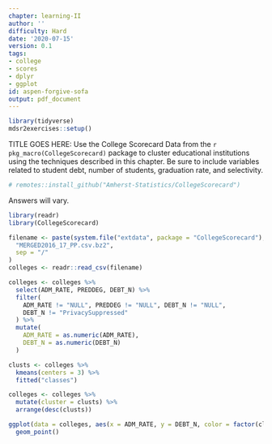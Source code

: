 ```yaml
---
chapter: learning-II
author: ''
difficulty: Hard
date: '2020-07-15'
version: 0.1
tags:
- college
- scores
- dplyr
- ggplot
id: aspen-forgive-sofa
output: pdf_document
---
```


```r
library(tidyverse)
mdsr2exercises::setup()
```

TITLE GOES HERE: Use the College Scorecard Data from the `r pkg_macro(CollegeScorecard)` package to cluster educational institutions using the techniques described in this chapter.  Be sure to include variables related to student debt, number of students, graduation rate, and selectivity.  

```r
# remotes::install_github("Amherst-Statistics/CollegeScorecard")
```

<!--begin-answer-->

Answers will vary.
```r
library(readr)
library(CollegeScorecard)

filename <- paste(system.file("extdata", package = "CollegeScorecard"),
  "MERGED2016_17_PP.csv.bz2",
  sep = "/"
)
colleges <- readr::read_csv(filename)

colleges <- colleges %>%
  select(ADM_RATE, PREDDEG, DEBT_N) %>%
  filter(
    ADM_RATE != "NULL", PREDDEG != "NULL", DEBT_N != "NULL",
    DEBT_N != "PrivacySuppressed"
  ) %>%
  mutate(
    ADM_RATE = as.numeric(ADM_RATE),
    DEBT_N = as.numeric(DEBT_N)
  )

clusts <- colleges %>%
  kmeans(centers = 3) %>%
  fitted("classes")

colleges <- colleges %>%
  mutate(cluster = clusts) %>%
  arrange(desc(clusts))

ggplot(data = colleges, aes(x = ADM_RATE, y = DEBT_N, color = factor(cluster))) +
  geom_point()
```
<!--end-answer-->




